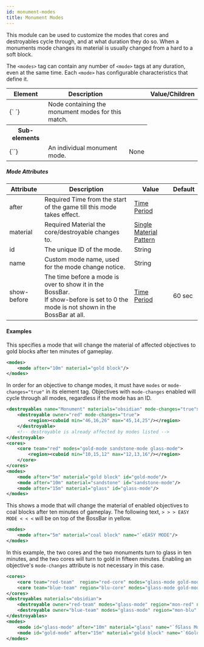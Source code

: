 ```yaml
---
id: monument-modes
title: Monument Modes
---
```


This module can be used to customize the modes that cores and destroyables cycle
through, and at what duration they do so. When a monuments mode changes its
material is usually changed from a hard to a soft block.

The `<modes>` tag can contain any number of `<mode>` tags at any duration, even at the same time.
Each `<mode>` has configurable characteristics that define it.

<div className="table-container">
  <table>
    <thead>
      <tr>
        <th>Element</th>
        <th>Description</th>
        <th />
        <th>Value/Children</th>
      </tr>
    </thead>
    <tbody>
      <tr>
        <td>
          <label>{`<modes> </modes>`}</label>
        </td>
        <td>Node containing the monument modes for this match.</td>
        <td />
      </tr>
      <tr>
        <th>Sub-elements</th>
        <th />
        <th />
      </tr>
      <tr>
        <td>
          <label>{`<mode/>`}</label>
        </td>
        <td>An individual monument mode.</td>
        <td>
          <span className="badge badge--secondary">None</span>
        </td>
      </tr>
    </tbody>
  </table>
</div>

##### Mode Attributes

<div className="table-container">
  <table>
    <thead>
      <tr>
        <th>Attribute</th>
        <th>Description</th>
        <th>Value</th>
        <th>Default</th>
      </tr>
    </thead>
    <tbody>
      <tr>
        <td>
          <label>after</label>
        </td>
        <td>
          <span className="badge badge--danger">Required</span>
          Time from the start of the game till this mode takes effect.
        </td>
        <td>
          <a href="/docs/reference/misc/time-periods">Time Period</a>
        </td>
        <td></td>
      </tr>
      <tr>
        <td>
          <label>material</label>
        </td>
        <td>
          <span className="badge badge--danger">Required</span>
          Material the core/destroyable changes to.
        </td>
        <td>
          <a href="/docs/reference/items/inventory#material_matchers">
            Single Material Pattern
          </a>
        </td>
        <td></td>
      </tr>
      <tr>
        <td>
          <label>id</label>
        </td>
        <td>The unique ID of the mode.</td>
        <td>
          <span className="badge badge--primary">String</span>
        </td>
        <td></td>
      </tr>
      <tr>
        <td>
          <label>name</label>
        </td>
        <td>Custom mode name, used for the mode change notice.</td>
        <td>
          <span className="badge badge--primary">String</span>
        </td>
        <td></td>
      </tr>
      <tr>
        <td>
          <label>show-before</label>
        </td>
        <td>
          The time before a mode is over to show it in the BossBar.
          <br />
          If show-before is set to 0 the mode is not shown in the BossBar at
          all.
        </td>
        <td>
          <a href="/docs/reference/misc/time-periods">Time Period</a>
        </td>
        <td>60 sec</td>
      </tr>
    </tbody>
  </table>
</div>

#### Examples

This specifies a mode that will change the material of affected objectives
to gold blocks after ten minutes of gameplay.

```xml
<modes>
    <mode after="10m" material="gold block"/>
</modes>
```

In order for an objective to change modes,
it must have `modes` or `mode-changes="true"` in its element tag.
Objectives with `mode-changes` enabled will cycle through all
modes, regardless if the mode has an ID.

```xml
<destroyables name="Monument" materials="obsidian" mode-changes="true">
    <destroyable owner="red" mode-changes="true">
        <region><cuboid min="46,16,26" max="45,14,25"/></region>
    </destroyable>
    <!-- destroyable is already affected by modes listed -->
</destroyable>
<cores>
    <core team="red" modes="gold-mode sandstone-mode glass-mode">
        <region><cuboid min="10,15,12" max="12,13,16"/></region>
    </core>
</cores>
<modes>
    <mode after="5m" material="gold block" id="gold-mode"/>
    <mode after="10m" material="sandstone" id="sandstone-mode"/>
    <mode after="15m" material="glass" id="glass-mode"/>
</modes>
```

This shows a mode that will change the material of enabled objectives to
coal blocks after ten minutes of gameplay. The following text, `> > > EASY MODE < < <`
will be on top of the BossBar in yellow.

```xml
<modes>
    <mode after="5m" material="coal block" name="`eEASY MODE"/>
</modes>
```

In this example, the two cores and the two monuments turn to glass in ten minutes, and the
two cores will turn to gold in fifteen minutes. Enabling an objective's `mode-changes`
attribute is not necessary in this case.

```xml
<cores>
    <core team="red-team"  region="red-core" modes="glass-mode gold-mode"/>
    <core team="blue-team" region="blu-core" modes="glass-mode gold-mode"/>
</cores>
<destroyables materials="obsidian">
    <destroyable owner="red-team" modes="glass-mode" region="mon-red" name="Red Monument"/>
    <destroyable owner="blue-team" modes="glass-mode" region="mon-blu" name="Blue Monument"/>
</destroyables>
<modes>
    <mode id="glass-mode" after="10m" material="glass" name="`fGlass Mode"/>
    <mode id="gold-mode" after="15m" material="gold block" name="`6Gold Mode"/>
</modes>
```
